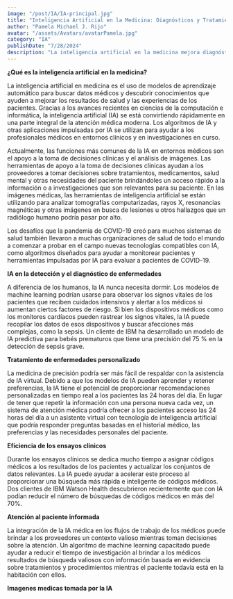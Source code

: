 ```yaml
---
image: "/post/IA/IA-principal.jpg"
title: "Inteligencia Artificial en la Medicina: Diagnósticos y Tratamientos Avanzados"
author: "Pamela Michael J. Rijo"
avatar: "/assets/Avatars/avatarPamela.jpg"
category: "IA"
publishDate: "7/28/2024"
description: "La inteligencia artificial en la medicina mejora diagnósticos y tratamientos al analizar datos médicos para ofrecer predicciones más precisas y tratamientos personalizados."
---
```


<SubSeccion> **¿Qué es la inteligencia artificial en la medicina?**</SubSeccion>

<Parrafo>
La inteligencia artificial en medicina es el uso de modelos de aprendizaje automático para buscar datos médicos y descubrir conocimientos que ayuden a mejorar los resultados de salud y las experiencias de los pacientes. Gracias a los avances recientes en ciencias de la computación e informática, la inteligencia artificial (IA) se está convirtiendo rápidamente en una parte integral de la atención médica moderna. Los algoritmos de IA y otras aplicaciones impulsadas por IA se utilizan para ayudar a los profesionales médicos en entornos clínicos y en investigaciones en curso.

</Parrafo>

<ImageMDX src="/post/IA/IA1.jpg" alt="IA" width={600} height={800} />

<Parrafo>

Actualmente, las funciones más comunes de la IA en entornos médicos son el apoyo a la toma de decisiones clínicas y el análisis de imágenes. Las herramientas de apoyo a la toma de decisiones clínicas ayudan a los proveedores a tomar decisiones sobre tratamientos, medicamentos, salud mental y otras necesidades del paciente brindándoles un acceso rápido a la información o a investigaciones que son relevantes para su paciente. En las imágenes médicas, las herramientas de inteligencia artificial se están utilizando para analizar tomografías computarizadas, rayos X, resonancias magnéticas y otras imágenes en busca de lesiones u otros hallazgos que un radiólogo humano podría pasar por alto.

Los desafíos que la pandemia de COVID-19 creó para muchos sistemas de salud también llevaron a muchas organizaciones de salud de todo el mundo a comenzar a probar en el campo nuevas tecnologías compatibles con IA, como algoritmos diseñados para ayudar a monitorear pacientes y herramientas impulsadas por IA para evaluar a pacientes de COVID-19.

</Parrafo>

<SubSeccion> **IA en la detección y el diagnóstico de enfermedades**</SubSeccion>

<Parrafo>
  A diferencia de los humanos, la IA nunca necesita dormir. Los modelos de machine learning podrían usarse para observar los
  signos vitales de los pacientes que reciben cuidados intensivos y alertar a los médicos si aumentan ciertos factores de riesgo.
  Si bien los dispositivos médicos como los monitores cardíacos pueden rastrear los signos vitales, la IA puede recopilar los
  datos de esos dispositivos y buscar afecciones más complejas, como la sepsis. Un cliente de IBM ha desarrollado un modelo de IA
  predictiva para bebés prematuros que tiene una precisión del 75 % en la detección de sepsis grave.
</Parrafo>

<SubSeccion> **Tratamiento de enfermedades personalizado**</SubSeccion>

<Parrafo>
  La medicina de precisión podría ser más fácil de respaldar con la asistencia de IA virtual. Debido a que los modelos de IA
  pueden aprender y retener preferencias, la IA tiene el potencial de proporcionar recomendaciones personalizadas en tiempo real a
  los pacientes las 24 horas del día. En lugar de tener que repetir la información con una persona nueva cada vez, un sistema de
  atención médica podría ofrecer a los pacientes acceso las 24 horas del día a un asistente virtual con tecnología de inteligencia
  artificial que podría responder preguntas basadas en el historial médico, las preferencias y las necesidades personales del
  paciente.
</Parrafo>

<ImageMDX src="/post/IA/IA2.jpg" alt="IA" width={600} height={800} />

<SubSeccion> **Eficiencia de los ensayos clínicos**</SubSeccion>

<Parrafo>
  Durante los ensayos clínicos se dedica mucho tiempo a asignar códigos médicos a los resultados de los pacientes y actualizar los
  conjuntos de datos relevantes. La IA puede ayudar a acelerar este proceso al proporcionar una búsqueda más rápida e inteligente
  de códigos médicos. Dos clientes de IBM Watson Health descubrieron recientemente que con IA podían reducir el número de
  búsquedas de códigos médicos en más del 70%.
</Parrafo>

<SubSeccion> **Atención al paciente informada**</SubSeccion>

<Parrafo>
  La integración de la IA médica en los flujos de trabajo de los médicos puede brindar a los proveedores un contexto valioso
  mientras toman decisiones sobre la atención. Un algoritmo de machine learning capacitado puede ayudar a reducir el tiempo de
  investigación al brindar a los médicos resultados de búsqueda valiosos con información basada en evidencia sobre tratamientos y
  procedimientos mientras el paciente todavía está en la habitación con ellos.
</Parrafo>

<Divider />

<SubSeccion> **Imagenes medicas tomada por la IA** </SubSeccion>

<ImageMDX src="/post/IA/IA3.jpg" alt="IA" width={600} height={800} />
<ImageMDX src="/post/IA/IA4.jpg" alt="IA" width={600} height={800} />
<ImageMDX src="/post/IA/IA5.jpg" alt="IA" width={600} height={800} />
<ImageMDX src="/post/IA/IA6.jpg" alt="IA" width={600} height={800} />

